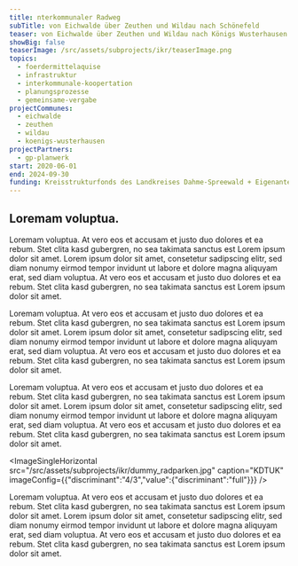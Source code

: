 ```yaml
---
title: nterkommunaler Radweg
subTitle: von Eichwalde über Zeuthen und Wildau nach Schönefeld
teaser: von Eichwalde über Zeuthen und Wildau nach Königs Wusterhausen
showBig: false
teaserImage: /src/assets/subprojects/ikr/teaserImage.png
topics:
  - foerdermittelaquise
  - infrastruktur
  - interkommunale-koopertation
  - planungsprozesse
  - gemeinsame-vergabe
projectCommunes:
  - eichwalde
  - zeuthen
  - wildau
  - koenigs-wusterhausen
projectPartners:
  - gp-planwerk
start: 2020-06-01
end: 2024-09-30
funding: Kreisstrukturfonds des Landkreises Dahme-Spreewald + Eigenanteile der Kommunen
---
```

## Loremam voluptua.&#x20;

Loremam voluptua. At vero eos et accusam et justo duo dolores et ea rebum. Stet clita kasd gubergren, no sea takimata sanctus est Lorem ipsum dolor sit amet. Lorem ipsum dolor sit amet, consetetur sadipscing elitr, sed diam nonumy eirmod tempor invidunt ut labore et dolore magna aliquyam erat, sed diam voluptua. At vero eos et accusam et justo duo dolores et ea rebum. Stet clita kasd gubergren, no sea takimata sanctus est Lorem ipsum dolor sit amet.

Loremam voluptua. At vero eos et accusam et justo duo dolores et ea rebum. Stet clita kasd gubergren, no sea takimata sanctus est Lorem ipsum dolor sit amet. Lorem ipsum dolor sit amet, consetetur sadipscing elitr, sed diam nonumy eirmod tempor invidunt ut labore et dolore magna aliquyam erat, sed diam voluptua. At vero eos et accusam et justo duo dolores et ea rebum. Stet clita kasd gubergren, no sea takimata sanctus est Lorem ipsum dolor sit amet.

Loremam voluptua. At vero eos et accusam et justo duo dolores et ea rebum. Stet clita kasd gubergren, no sea takimata sanctus est Lorem ipsum dolor sit amet. Lorem ipsum dolor sit amet, consetetur sadipscing elitr, sed diam nonumy eirmod tempor invidunt ut labore et dolore magna aliquyam erat, sed diam voluptua. At vero eos et accusam et justo duo dolores et ea rebum. Stet clita kasd gubergren, no sea takimata sanctus est Lorem ipsum dolor sit amet.

<ImageSingleHorizontal src="/src/assets/subprojects/ikr/dummy_radparken.jpg" caption="KDTUK" imageConfig={{"discriminant":"4/3","value":{"discriminant":"full"}}} />

Loremam voluptua. At vero eos et accusam et justo duo dolores et ea rebum. Stet clita kasd gubergren, no sea takimata sanctus est Lorem ipsum dolor sit amet. Lorem ipsum dolor sit amet, consetetur sadipscing elitr, sed diam nonumy eirmod tempor invidunt ut labore et dolore magna aliquyam erat, sed diam voluptua. At vero eos et accusam et justo duo dolores et ea rebum. Stet clita kasd gubergren, no sea takimata sanctus est Lorem ipsum dolor sit amet.
